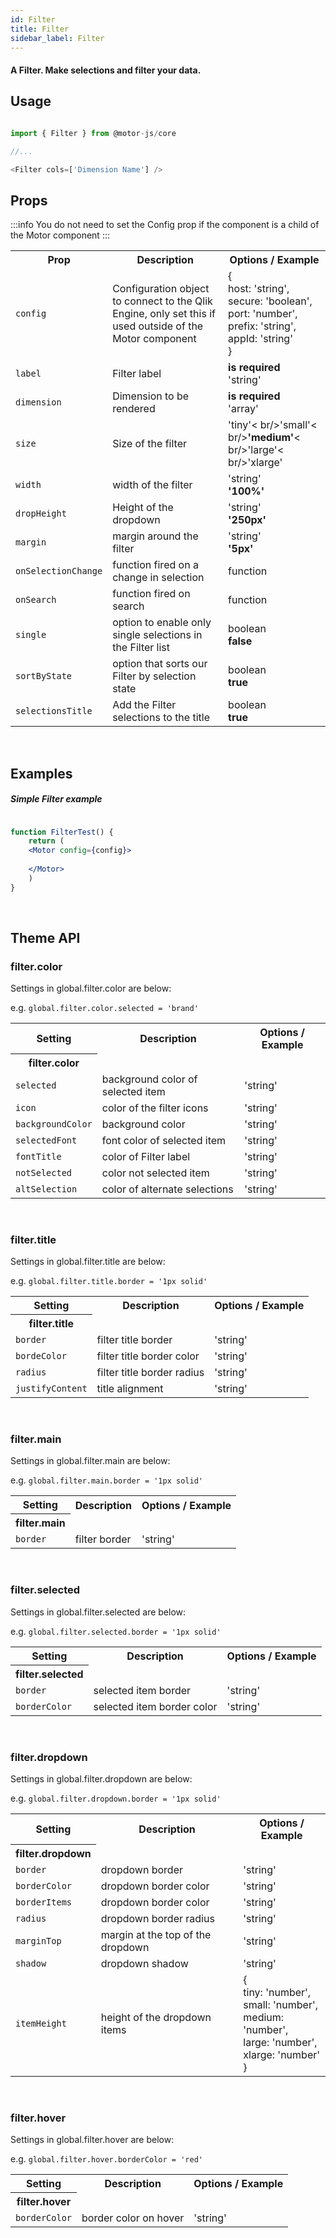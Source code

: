 ```yaml
---
id: Filter
title: Filter
sidebar_label: Filter
---
```

#### A Filter. Make selections and filter your data.


## Usage

```javascript

import { Filter } from @motor-js/core

//...

<Filter cols=['Dimension Name'] />

```


## Props

:::info
You do not need to set the Config prop if the component is a child of the Motor component
:::

 
<table>
  <tr>
    <th>Prop</th>
    <th>Description</th>
    <th>Options / Example</th>
  </tr>
  <tr>
    <td><code>config</code></td>
    <td>Configuration object to connect to the Qlik Engine, only set this if used outside of the Motor component</td>
    <td>&#123; <br />
      host&#58; 'string', <br />
      secure&#58; 'boolean', <br />
      port&#58; 'number', <br />
      prefix&#58; 'string', <br />
      appId&#58; 'string' <br />
      &#125;
    </td>
  </tr>
  <tr>
    <td><code>label</code></td>
    <td>Filter label</td>
    <td><b>is required</b><br/>'string'</td>
  </tr>
  <tr>
    <td><code>dimension</code></td>
    <td>Dimension to be rendered</td>
    <td><b>is required</b><br/>'array'</td>
  </tr>
  <tr>
    <td><code>size</code></td>
    <td>Size of the filter</td>
    <td>'tiny'< br/>'small'< br/><b>'medium'</b>< br/>'large'< br/>'xlarge'</td>
  </tr>
  <tr>
    <td><code>width</code></td>
    <td>width of the filter</td>
    <td>'string'<br/><b>'100%'</b></td>
  </tr>
  <tr>
    <td><code>dropHeight</code></td>
    <td>Height of the dropdown</td>
    <td>'string'<br/><b>'250px'</b></td>
  </tr>
  <tr>
    <td><code>margin</code></td>
    <td>margin around the filter</td>
    <td>'string'<br/><b>'5px'</b></td>
  </tr>
  <tr>
    <td><code>onSelectionChange</code></td>
    <td>function fired on a change in selection</td>
    <td>function</td>
  </tr>
  <tr>
    <td><code>onSearch</code></td>
    <td>function fired on search</td>
    <td>function</td>
  </tr>
  <tr>
    <td><code>single</code></td>
    <td>option to enable only single selections in the Filter list</td>
    <td>boolean<br/><b>false</b></td>
  </tr>
  <tr>
    <td><code>sortByState</code></td>
    <td>option that sorts our Filter by selection state</td>
    <td>boolean<br/><b>true</b></td>
  </tr>
  <tr>
    <td><code>selectionsTitle</code></td>
    <td>Add the Filter selections to the title</td>
    <td>boolean<br/><b>true</b></td>
  </tr>
</table>


<br />


## Examples

##### Simple Filter example

```jsx live

function FilterTest() {
    return (
    <Motor config={config}>  
     
    </Motor>
    )
}

```

<br />


## Theme API

### filter.color

Settings in global.filter.color are below:

e.g. <code>global.filter.color.selected = 'brand'</code>

<table>
  <tr>
    <th>Setting</th>
    <th>Description</th>
    <th>Options / Example</th>
  </tr>
  <tr>
    <th>filter.color</th>
  </tr>
  <tr>
    <td><code>selected</code></td>
    <td>background color of selected item</td>
    <td>'string'</td>
  </tr>
  <tr>
    <td><code>icon</code></td>
    <td>color of the filter icons</td>
    <td>'string'</td>
  </tr>
  <tr>
    <td><code>backgroundColor</code></td>
    <td>background color</td>
    <td>'string'</td>
  </tr>
  <tr>
    <td><code>selectedFont</code></td>
    <td>font color of selected item</td>
    <td>'string'</td>
  </tr>
  <tr>
    <td><code>fontTitle</code></td>
    <td>color of Filter label</td>
    <td>'string'</td>
  </tr>
  <tr>
    <td><code>notSelected</code></td>
    <td>color not selected item</td>
    <td>'string'</td>
  </tr>
  <tr>
    <td><code>altSelection</code></td>
    <td>color of alternate selections</td>
    <td>'string'</td>
  </tr>
</table>

<br />

### filter.title

Settings in global.filter.title are below:

e.g. <code>global.filter.title.border = '1px solid'</code>

<table>
  <tr>
    <th>Setting</th>
    <th>Description</th>
    <th>Options / Example</th>
  </tr>
  <tr>
    <th>filter.title</th>
  </tr>
  <tr>
    <td><code>border</code></td>
    <td>filter title border</td>
    <td>'string'</td>
  </tr>
  <tr>
    <td><code>bordeColor</code></td>
    <td>filter title border color</td>
    <td>'string'</td>
  </tr>
  <tr>
    <td><code>radius</code></td>
    <td>filter title border radius</td>
    <td>'string'</td>
  </tr>
  <tr>
    <td><code>justifyContent</code></td>
    <td>title alignment</td>
    <td>'string'</td>
  </tr>
</table>

<br />

### filter.main

Settings in global.filter.main are below:

e.g. <code>global.filter.main.border = '1px solid'</code>

<table>
  <tr>
    <th>Setting</th>
    <th>Description</th>
    <th>Options / Example</th>
  </tr>
  <tr>
    <th>filter.main</th>
  </tr>
  <tr>
    <td><code>border</code></td>
    <td>filter border</td>
    <td>'string'</td>
  </tr>
</table>

<br />

### filter.selected

Settings in global.filter.selected are below:

e.g. <code>global.filter.selected.border = '1px solid'</code>

<table>
  <tr>
    <th>Setting</th>
    <th>Description</th>
    <th>Options / Example</th>
  </tr>
  <tr>
    <th>filter.selected</th>
  </tr>
  <tr>
    <td><code>border</code></td>
    <td>selected item border</td>
    <td>'string'</td>
  </tr>
  <tr>
    <td><code>borderColor</code></td>
    <td>selected item border color</td>
    <td>'string'</td>
  </tr>
</table>

<br />

### filter.dropdown

Settings in global.filter.dropdown are below:

e.g. <code>global.filter.dropdown.border = '1px solid'</code>

<table>
  <tr>
    <th>Setting</th>
    <th>Description</th>
    <th>Options / Example</th>
  </tr>
  <tr>
    <th>filter.dropdown</th>
  </tr>
  <tr>
    <td><code>border</code></td>
    <td>dropdown border</td>
    <td>'string'</td>
  </tr>
  <tr>
    <td><code>borderColor</code></td>
    <td>dropdown border color</td>
    <td>'string'</td>
  </tr>
  <tr>
    <td><code>borderItems</code></td>
    <td>dropdown border color</td>
    <td>'string'</td>
  </tr>
  <tr>
    <td><code>radius</code></td>
    <td>dropdown border radius</td>
    <td>'string'</td>
  </tr>
  <tr>
    <td><code>marginTop</code></td>
    <td>margin at the top of the dropdown</td>
    <td>'string'</td>
  </tr>
  <tr>
    <td><code>shadow</code></td>
    <td>dropdown shadow</td>
    <td>'string'</td>
  </tr>
  <tr>
    <td><code>itemHeight</code></td>
    <td>height of the dropdown items</td>
    <td>&#123; <br />
      tiny&#58; 'number', <br />
      small&#58; 'number', <br />
      medium&#58; 'number', <br />
      large&#58; 'number', <br />
      xlarge&#58; 'number' <br />
      &#125;
     </td>
  </tr>
</table>

<br />

### filter.hover

Settings in global.filter.hover are below:

e.g. <code>global.filter.hover.borderColor = 'red'</code>

<table>
  <tr>
    <th>Setting</th>
    <th>Description</th>
    <th>Options / Example</th>
  </tr>
  <tr>
    <th>filter.hover</th>
  </tr>
  <tr>
    <td><code>borderColor</code></td>
    <td>border color on hover</td>
    <td>'string'</td>
  </tr>
</table>

<br />

